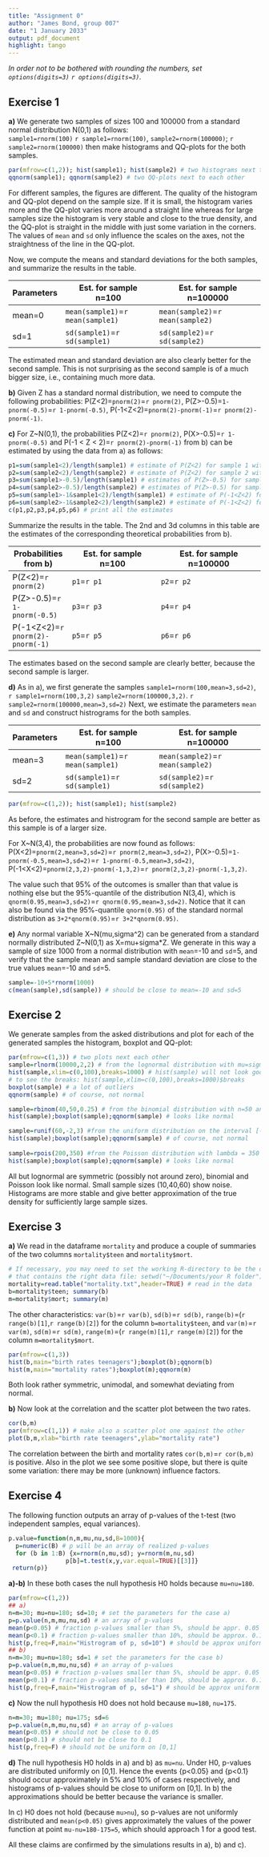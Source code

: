 ```yaml
---
title: "Assignment 0"
author: "James Bond, group 007"
date: "1 January 2033"
output: pdf_document
highlight: tango
---
```


_In order not to be bothered with rounding the numbers, set 
`options(digits=3)` `r options(digits=3)`._

## Exercise 1
**a)** 
We generate two samples of sizes 100 and $100000$ from 
a standard normal distribution N(0,1) as follows:  
`sample1=rnorm(100)` `r sample1=rnorm(100)`, `sample2=rnorm(100000)`; `r sample2=rnorm(100000)` then make histograms and QQ-plots for the both samples.
```r
par(mfrow=c(1,2)); hist(sample1); hist(sample2) # two histograms next to each other
qqnorm(sample1); qqnorm(sample2) # two QQ-plots next to each other
```

For different samples, the figures are different. 
The quality of the histogram and 
QQ-plot depend on the sample size. If it is small,
the histogram varies more and the QQ-plot varies more around a straight line
whereas for large samples size the histogram is very stable and close to the true density,
and the QQ-plot is straight in the middle with just some variation in the corners.
The values of `mean` and `sd` only influence the scales on 
the axes, not the straightness of the line in the QQ-plot.

Now, we compute the means and standard deviations for the both samples, 
and summarize the results in the table.

Parameters|Est. for sample n=100|Est. for sample n=100000
------ | -------------------- | -----------------------  
mean=0 |`mean(sample1)`=`r mean(sample1)`|`mean(sample2)`=`r mean(sample2)`    
sd=1   | `sd(sample1)`=`r sd(sample1)`      | `sd(sample2)`=`r sd(sample2)`


The estimated mean and  standard deviation are also clearly better 
for the second sample. This is not surprising as the second sample is 
of a much bigger size, i.e., containing much more data.   


**b)** 
Given Z has a standard normal distribution, 
we need to compute the following probabilities:
P(Z<2)=`pnorm(2)`=`r pnorm(2)`, 
P(Z>-0.5)=`1-pnorm(-0.5)`=`r 1-pnorm(-0.5)`,
P(-1<Z<2)=`pnorm(2)-pnorm(-1)`=`r pnorm(2)-pnorm(-1)`.


**c)**
For Z~N(0,1), the probabilities P(Z<2)=`r pnorm(2)`, P(X>-0.5)=`r 1-pnorm(-0.5)` and P(-1 < Z < 2)=`r pnorm(2)-pnorm(-1)` 
from b) can be estimated by using the data from a) as follows:
```r
p1=sum(sample1<2)/length(sample1) # estimate of P(Z<2) for sample 1 with n=100
p2=sum(sample2<2)/length(sample2) # estimate of P(Z<2) for sample 2 with n=100000
p3=sum(sample1>-0.5)/length(sample1) # estimates of P(Z>-0.5) for sample 1
p4=sum(sample2>-0.5)/length(sample2) # estimates of P(Z>-0.5) for sample 2
p5=sum(sample1>-1&sample1<2)/length(sample1) # estimate of P(-1<Z<2) for sample 1
p6=sum(sample2>-1&sample2<2)/length(sample2) # estimate of P(-1<Z<2) for sample 2
c(p1,p2,p3,p4,p5,p6) # print all the estimates
```
Summarize the results in the table. The 2nd and 3d columns in  this table 
are the estimates of the corresponding theoretical probabilities from b).

Probabilities from b) | Est. for sample n=100 | Est. for sample n=100000
------ | -------------------- | -----------------------   
P(Z<2)=`r pnorm(2)` |`p1`=`r p1` | `p2`=`r p2`    
P(Z>-0.5)=`r 1-pnorm(-0.5)` | `p3`=`r p3` | `p4`=`r p4`    
P(-1<Z<2)=`r pnorm(2)-pnorm(-1)` |`p5`=`r p5`| `p6`=`r p6`

The estimates based on the second sample are clearly better, 
because the second sample is larger.

**d)**
As in a), we first generate the samples `sample1=rnorm(100,mean=3,sd=2)`, `r sample1=rnorm(100,3,2)`
`sample2=rnorm(100000,3,2)`. `r sample2=rnorm(100000,mean=3,sd=2)`
Next, we estimate the parameters `mean` and `sd` and construct histrograms for the both samples.

Parameters|Est. for sample n=100 |Est. for sample n=100000
------ | -------------------- | -----------------------  
mean=3 |`mean(sample1)`=`r mean(sample1)`|`mean(sample2)`=`r mean(sample2)`    
sd=2   | `sd(sample1)`=`r sd(sample1)`      | `sd(sample2)`=`r sd(sample2)`


```r
par(mfrow=c(1,2)); hist(sample1); hist(sample2)
```

As before, the estimates and histrogram for the second sample are better 
as this sample is of a larger size.


For X~N(3,4), the probabilities are now found as follows: 
P(X<2)=`pnorm(2,mean=3,sd=2)`=`r pnorm(2,mean=3,sd=2)`, 
P(X>-0.5)=`1-pnorm(-0.5,mean=3,sd=2)`=`r 1-pnorm(-0.5,mean=3,sd=2)`,
P(-1<X<2)=`pnorm(2,3,2)-pnorm(-1,3,2)`=`r pnorm(2,3,2)-pnorm(-1,3,2)`.


The value such that 95% of the outcomes is smaller than that value is nothing 
else but the 95%-quantile of the distribution N(3,4), which is 
`qnorm(0.95,mean=3,sd=2)`=`r qnorm(0.95,mean=3,sd=2)`. 
Notice that it can also be found via the 95%-quantile `qnorm(0.95)` of the 
standard normal distribution as `3+2*qnorm(0.95)`=`r 3+2*qnorm(0.95)`.

**e)**
Any normal variable X~N(mu,sigma^2) can be generated 
from a standard normally distributed Z~N(0,1) as X=mu+sigma*Z. 
We generate in this way a sample of size 1000 from a normal distribution with `mean`=-10 
and `sd`=5, and verify that the sample mean and sample standard deviation 
are close to the true values `mean`=-10 and `sd`=5.
```r
sample=-10+5*rnorm(1000)
c(mean(sample),sd(sample)) # should be close to mean=-10 and sd=5
```

## Exercise 2

We generate samples from the asked distributions and plot for each of 
the generated samples the histogram, boxplot and QQ-plot:
```r
par(mfrow=c(1,3)) # two plots next each other
sample=rlnorm(10000,2,2) # from the lognormal distribution with mu=sigma=2
hist(sample,xlim=c(0,100),breaks=1000) # hist(sample) will not look good, why?
# to see the breaks: hist(sample,xlim=c(0,100),breaks=1000)$breaks
boxplot(sample) # a lot of outliers
qqnorm(sample) # of course, not normal

sample=rbinom(40,50,0.25) # from the binomial distribution with n=50 and p=0.25
hist(sample);boxplot(sample);qqnorm(sample) # looks like normal

sample=runif(60,-2,3) #from the uniform distribution on the interval [-2,3]
hist(sample);boxplot(sample);qqnorm(sample) # of course, not normal
 
sample=rpois(200,350) #from the Poisson distribution with lambda = 350
hist(sample);boxplot(sample);qqnorm(sample) # looks like normal
```


All but lognormal are symmetric (possibly not around zero), 
binomial and Poisson look like normal. Small sample sizes (10,40,60) show 
noise. Histograms are more stable and give better approximation of the true 
density for sufficiently large sample sizes.



## Exercise 3
**a)**
We read in the dataframe `mortality` and produce a couple 
of summaries of the two columns `mortality$teen` and `mortality$mort`.
```r
# If necessary, you may need to set the working R-directory to be the one 
# that contains the right data file: setwd("~/Documents/your R folder"). 
mortality=read.table("mortality.txt",header=TRUE) # read in the data
b=mortality$teen; summary(b)   
m=mortality$mort; summary(m)   
```

<!-- 
cat(sep='',"min(x)=",min(x),", ", "max(x)=",max(x),", ", "median(x)=",median(x))
cat(sep='',"mean(x)=",mean(x),", ", "var(x)=",var(x),", ","sd(x)=",sd(x))
cat(sep='',"range(x)=(",range(x)[1],", ",range(x)[2],")") 
-->

The other characteristics: `var(b)`=`r var(b)`, 
`sd(b)`=`r sd(b)`, `range(b)`=(`r range(b)[1]`,`r range(b)[2]`) 
for the column `b=mortality$teen`, and `var(m)`=`r var(m)`, 
`sd(m)`=`r sd(m)`, `range(m)`=(`r range(m)[1]`,`r range(m)[2]`)
for the column `m=mortality$mort`.

```r
par(mfrow=c(1,3))
hist(b,main="birth rates teenagers");boxplot(b);qqnorm(b)
hist(m,main="mortality rates");boxplot(m);qqnorm(m)
```

Both look rather symmetric, unimodal, and somewhat deviating from normal.

**b)** 
Now look at the correlation and the scatter plot between the two rates.
```r
cor(b,m)
par(mfrow=c(1,1)) # make also a scatter plot one against the other
plot(b,m,xlab="birth rate teenagers",ylab="mortality rate")
```

The correlation between the birth and mortality rates `cor(b,m)`=`r cor(b,m)` 
is positive. Also in the plot we see some positive slope, but 
there is quite some variation: there may be more (unknown) influence factors.


## Exercise 4 
The following function outputs an array of p-values 
of the t-test (two independent samples, equal variances).
```r
p.value=function(n,m,mu,nu,sd,B=1000){
  p=numeric(B) # p will be an array of realized p-values
  for (b in 1:B) {x=rnorm(n,mu,sd); y=rnorm(m,nu,sd)
                p[b]=t.test(x,y,var.equal=TRUE)[[3]]}
 return(p)}
```

**a)-b)** In these both cases the null hypothesis H0 holds because `mu=nu=180`.

```r
par(mfrow=c(1,2))
## a)
n=m=30; mu=nu=180; sd=10; # set the parameters for the case a)
p=p.value(n,m,mu,nu,sd) # an array of p-values   
mean(p<0.05) # fraction p-values smaller than 5%, should be appr. 0.05 
mean(p<0.1) # fraction p-values smaller than 10%, should be approx. 0.1
hist(p,freq=F,main="Histrogram of p, sd=10") # should be approx uniform on [0,1]
## b) 
n=m=30; mu=nu=180; sd=1 # set the parameters for the case b)
p=p.value(n,m,mu,nu,sd) # an array of p-values 
mean(p<0.05) # fraction p-values smaller than 5%, should be appr. 0.05
mean(p<0.1) # fraction p-values smaller than 10%, should be approx. 0.1
hist(p,freq=F,main="Histrogram of p, sd=1") # should be approx uniform on [0,1]
```

**c)** Now the null hypothesis H0 does not hold 
because `mu=180`, `nu=175`.
```r
n=m=30; mu=180; nu=175; sd=6  
p=p.value(n,m,mu,nu,sd) # an array of p-values 
mean(p<0.05) # should not be close to 0.05
mean(p<0.1) # should not be close to 0.1
hist(p,freq=F) # should not be uniform on [0,1]
```

**d)**
The null hypothesis H0 holds in a) and b) as `mu=nu`. 
Under H0, p-values are distributed uniformly on [0,1]. Hence the events {p<0.05} and {p<0.1} should occur approximately in 5% and 10% of cases respectively, and histograms of p-values should be close to uniform on [0,1]. In b) the approximations should be better because the variance is smaller.

In c) H0 does not hold (because `mu>nu`), so p-values are not uniformly 
distributed and `mean(p<0.05)` gives approximately the values of the power function at point `mu-nu=180-175=5`, which should approach 1 for a good test. 

All these claims are confirmed by the simulations results in a), b) and c).